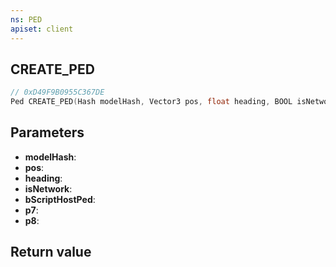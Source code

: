 ```yaml
---
ns: PED
apiset: client
---
```

## CREATE_PED

```c
// 0xD49F9B0955C367DE
Ped CREATE_PED(Hash modelHash, Vector3 pos, float heading, BOOL isNetwork, BOOL bScriptHostPed, BOOL p7, BOOL p8);
```


## Parameters
* **modelHash**:
* **pos**:
* **heading**:
* **isNetwork**:
* **bScriptHostPed**:
* **p7**:
* **p8**:

## Return value
